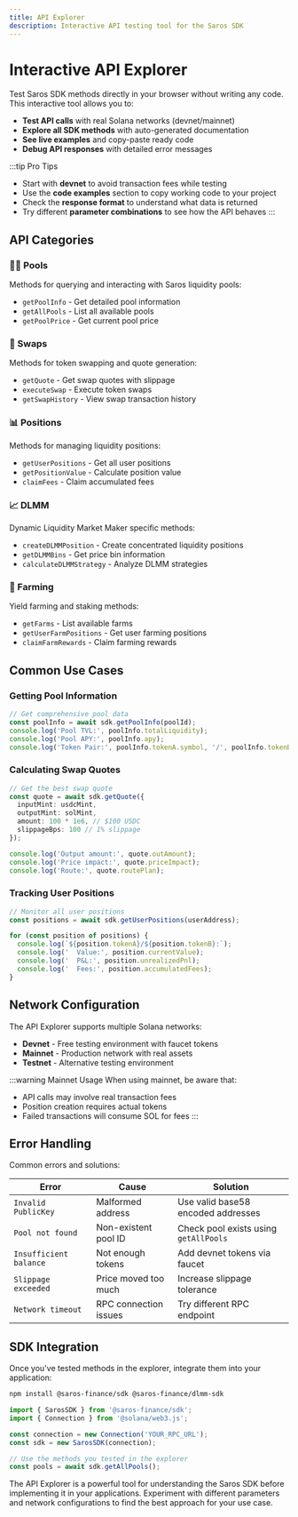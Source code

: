 ```yaml
---
title: API Explorer
description: Interactive API testing tool for the Saros SDK
---
```



# Interactive API Explorer

Test Saros SDK methods directly in your browser without writing any code. This interactive tool allows you to:

- **Test API calls** with real Solana networks (devnet/mainnet)
- **Explore all SDK methods** with auto-generated documentation
- **See live examples** and copy-paste ready code
- **Debug API responses** with detailed error messages

:::tip Pro Tips
- Start with **devnet** to avoid transaction fees while testing
- Use the **code examples** section to copy working code to your project
- Check the **response format** to understand what data is returned
- Try different **parameter combinations** to see how the API behaves
:::

<APIExplorer />

## API Categories

### 🏊‍♂️ Pools
Methods for querying and interacting with Saros liquidity pools:
- `getPoolInfo` - Get detailed pool information
- `getAllPools` - List all available pools
- `getPoolPrice` - Get current pool price

### 🔄 Swaps  
Methods for token swapping and quote generation:
- `getQuote` - Get swap quotes with slippage
- `executeSwap` - Execute token swaps
- `getSwapHistory` - View swap transaction history

### 📊 Positions
Methods for managing liquidity positions:
- `getUserPositions` - Get all user positions
- `getPositionValue` - Calculate position value
- `claimFees` - Claim accumulated fees

### 📈 DLMM
Dynamic Liquidity Market Maker specific methods:
- `createDLMMPosition` - Create concentrated liquidity positions
- `getDLMMBins` - Get price bin information
- `calculateDLMMStrategy` - Analyze DLMM strategies

### 🌾 Farming
Yield farming and staking methods:
- `getFarms` - List available farms
- `getUserFarmPositions` - Get user farming positions
- `claimFarmRewards` - Claim farming rewards

## Common Use Cases

### Getting Pool Information
```typescript
// Get comprehensive pool data
const poolInfo = await sdk.getPoolInfo(poolId);
console.log('Pool TVL:', poolInfo.totalLiquidity);
console.log('Pool APY:', poolInfo.apy);
console.log('Token Pair:', poolInfo.tokenA.symbol, '/', poolInfo.tokenB.symbol);
```

### Calculating Swap Quotes
```typescript
// Get the best swap quote
const quote = await sdk.getQuote({
  inputMint: usdcMint,
  outputMint: solMint,
  amount: 100 * 1e6, // $100 USDC
  slippageBps: 100 // 1% slippage
});

console.log('Output amount:', quote.outAmount);
console.log('Price impact:', quote.priceImpact);
console.log('Route:', quote.routePlan);
```

### Tracking User Positions
```typescript
// Monitor all user positions
const positions = await sdk.getUserPositions(userAddress);

for (const position of positions) {
  console.log(`${position.tokenA}/${position.tokenB}:`);
  console.log('  Value:', position.currentValue);
  console.log('  P&L:', position.unrealizedPnl);
  console.log('  Fees:', position.accumulatedFees);
}
```

## Network Configuration

The API Explorer supports multiple Solana networks:

- **Devnet** - Free testing environment with faucet tokens
- **Mainnet** - Production network with real assets  
- **Testnet** - Alternative testing environment

:::warning Mainnet Usage
When using mainnet, be aware that:
- API calls may involve real transaction fees
- Position creation requires actual tokens
- Failed transactions will consume SOL for fees
:::

## Error Handling

Common errors and solutions:

| Error | Cause | Solution |
|-------|-------|----------|
| `Invalid PublicKey` | Malformed address | Use valid base58 encoded addresses |
| `Pool not found` | Non-existent pool ID | Check pool exists using `getAllPools` |
| `Insufficient balance` | Not enough tokens | Add devnet tokens via faucet |
| `Slippage exceeded` | Price moved too much | Increase slippage tolerance |
| `Network timeout` | RPC connection issues | Try different RPC endpoint |

## SDK Integration

Once you've tested methods in the explorer, integrate them into your application:

```bash
npm install @saros-finance/sdk @saros-finance/dlmm-sdk
```

```typescript
import { SarosSDK } from '@saros-finance/sdk';
import { Connection } from '@solana/web3.js';

const connection = new Connection('YOUR_RPC_URL');
const sdk = new SarosSDK(connection);

// Use the methods you tested in the explorer
const pools = await sdk.getAllPools();
```

The API Explorer is a powerful tool for understanding the Saros SDK before implementing it in your applications. Experiment with different parameters and network configurations to find the best approach for your use case.